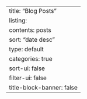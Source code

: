 ---
title: "Blog Posts"
listing:
  contents: posts
  sort: "date desc"
  type: default
  categories: true
  sort-ui: false
  filter-ui: false
title-block-banner: false
---